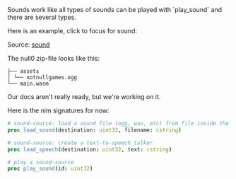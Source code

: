 
<Callout emoji="🔊">
Sounds work like all types of sounds can be played with `play_sound` and there are several types.
</Callout>

Here is an example, click to focus for sound:

<Cart cart='/sound.null0' />

Source: [sound](https://github.com/notnullgames/null0/tree/main/src/carts/sound)

The null0 zip-file looks like this:

```
├── assets
│ └── notnullgames.ogg
└── main.wasm
```

Our docs aren't really ready, but we're working on it.

Here is the nim signatures for now:

```nim
# sound-source: load a sound file (ogg, wav, etc) from file inside the cart
proc load_sound(destination: uint32, filename: cstring)

# sound-source: create a text-to-speech talker
proc load_speech(destination: uint32, text: cstring)

# play a sound-source
proc play_sound(id: uint32)
```